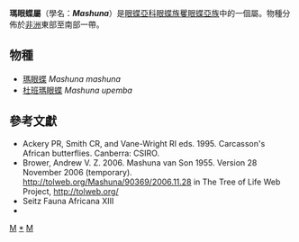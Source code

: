 {{NoteTA|G1=Butterfly}}
{{Automatic Taxobox
| taxon = Mashuna
| authority = van Son, 1955
| type_species =  [[瑪眼蝶|瑪眼蝶]]<br />''Ypthima mashuna''
| type_species_authority = Trimen, 1895
| subdivision_ranks = 物種
| subdivision = 共2種，詳見正文。
| synonyms = 
}}

'''瑪眼蝶屬'''（學名：'''''Mashuna'''''）是[[眼蝶亞科|眼蝶亞科]][[眼蝶族|眼蝶族]][[矍眼蝶亞族|矍眼蝶亞族]]中的一個屬。物種分佈於[[非洲|非洲]]東部至南部一帶。

== 物種 ==
* [[瑪眼蝶|瑪眼蝶]] ''Mashuna mashuna''
* [[杜班瑪眼蝶|杜班瑪眼蝶]] ''Mashuna upemba''

== 參考文獻 ==
{{reflist}}
* Ackery PR, Smith CR, and Vane-Wright RI eds. 1995. Carcasson's African butterflies. Canberra: CSIRO.
* Brower, Andrew V. Z. 2006. Mashuna van Son 1955. Version 28 November 2006 (temporary). http://tolweb.org/Mashuna/90369/2006.11.28 {{Wayback|url=http://tolweb.org/Mashuna/90369/2006.11.28 |date=20191201003437 }} in The Tree of Life Web Project, http://tolweb.org/ {{Wayback|url=http://tolweb.org/ |date=20110515100516 }}
* Seitz Fauna Africana XIII
* {{Cite book | author = 寿建新、周尧、李宇飞 | title = 《世界蝴蝶分類名錄》 | location = 中國 | publisher = 陝西科學技術出版社 | date = 2006年4月1日 | ISBN = 9787536936768 | language= zh-hans }}

{{Commons category| Mashuna}}

{{眼蝶亞科}}
{{taxonbar}}
[[Category:_1955年描述的分类群|M]]
[[Category:瑪眼蝶屬|*]]
[[Category:矍眼蝶亞族|M]]
